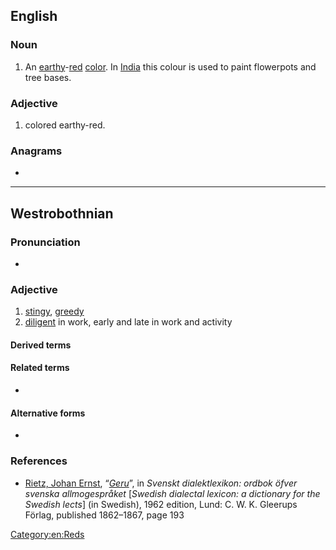 {{also|ġeru}}
==English==

===Noun===
{{en-noun|-}}

# An [[earthy]]-[[red]] [[color]]. In [[India]] this colour is used to paint flowerpots and tree bases.

===Adjective===
{{en-adj}}

# colored earthy-red.

===Anagrams===
* {{anagrams|en|grue|regu|urge}}

[[Category:en:Reds]]

----

==Westrobothnian==

===Pronunciation===
* {{ipa|[jèːɾʉ]|lang=gmq-bot}} {{gmq-bot-pronu-note}}

===Adjective===
{{head|gmq-bot|adjective}}

# [[stingy]], [[greedy]]
# [[diligent]] in work, early and late in work and activity

====Derived terms====
{{der3|lang=gmq-bot|{{l|gmq-bot|brukningsgeru}}
|{{l|gmq-bot|ginnäsgeru}}
|{{l|gmq-bot|kóstgeru}}
|{{l|gmq-bot|mykkelsgeru}}
|{{l|gmq-bot|sómmänsgeru}}
|{{l|gmq-bot|sytningsgeru}}
|{{l|gmq-bot|sytäsgeru}}
|{{l|gmq-bot|säsgeru}}
|{{l|gmq-bot|tórkningsgeri}}
|{{l|gmq-bot|vaitgeru}}
|{{l|gmq-bot|vöttugeru}}
}}

====Related terms====
* {{l|gmq-bot|gernom}}

====Alternative forms====
* {{l|gmq-bot|geri}}

===References===
* [[w:sv:Ernst Rietz|Rietz, Johan Ernst]], “[http://runeberg.org/dialektl/0223.html ''Geru'']”, in ''Svenskt dialektlexikon: ordbok öfver svenska allmogespråket'' [''Swedish dialectal lexicon: a dictionary for the Swedish lects''] (in Swedish), 1962 edition, Lund: C. W. K. Gleerups Förlag, published 1862–1867, page 193